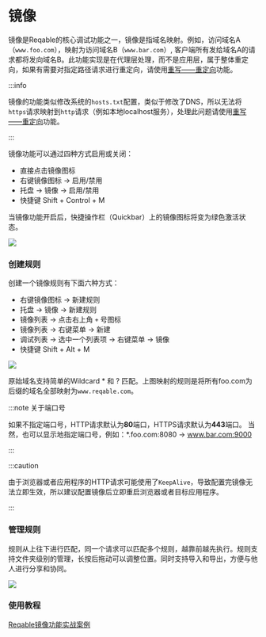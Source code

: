 # 镜像


镜像是Reqable的核心调试功能之一，镜像是指域名映射。例如，访问域名A（`www.foo.com`），映射为访问域名B（`www.bar.com`）, 客户端所有发给域名A的请求都将发向域名B。此功能实现是在代理层处理，而不是应用层，属于整体重定向，如果有需要对指定路径请求进行重定向，请使用[重写——重定向](rewrite#redirect)功能。

:::info

镜像的功能类似修改系统的`hosts.txt`配置，类似于修改了DNS，所以无法将`https`请求映射到`http`请求（例如本地localhost服务），处理此问题请使用[重写——重定向](rewrite#redirect)功能。

:::

镜像功能可以通过四种方式启用或关闭：
- 直接点击镜像图标
- 右键镜像图标 -> 启用/禁用
- 托盘 -> 镜像 -> 启用/禁用
- 快捷键 <Shortcut>Shift + Control + M</Shortcut>

当镜像功能开启后，快捷操作栏（Quickbar）上的镜像图标将变为绿色激活状态。

![](arts/mirror_01.png)

### 创建规则

创建一个镜像规则有下面六种方式：
- 右键镜像图标 -> 新建规则
- 托盘 -> 镜像 -> 新建规则
- 镜像列表 -> 点击右上角 `+` 号图标
- 镜像列表 -> 右键菜单 -> 新建
- 调试列表 -> 选中一个列表项 -> 右键菜单 -> 镜像
- 快捷键 <Shortcut>Shift + Alt + M</Shortcut>

![](arts/mirror_02.png)

原始域名支持简单的Wildcard * 和 ? 匹配。上图映射的规则是将所有foo.com为后缀的域名全部映射为`www.reqable.com`。

:::note 关于端口号

如果不指定端口号，HTTP请求默认为**80**端口，HTTPS请求默认为**443**端口。
当然，也可以显示地指定端口号，例如：*.foo.com:8080 -> www.bar.com:9000

:::

:::caution

由于浏览器或者应用程序的HTTP请求可能使用了`KeepAlive`，导致配置完镜像无法立即生效，所以建议配置镜像后立即重启浏览器或者目标应用程序。

:::

### 管理规则

规则从上往下进行匹配，同一个请求可以匹配多个规则，越靠前越先执行。规则支持文件夹级别的管理，长按后拖动可以调整位置。同时支持导入和导出，方便与他人进行分享和协同。

![](arts/mirror_03.png)

### 使用教程

[Reqable镜像功能实战案例](https://reqable.com/blog/2023/06/07/post)